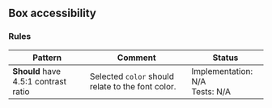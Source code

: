 ## Box accessibility

### Rules

| Pattern                              | Comment                                           | Status                              |
| ------------------------------------ | ------------------------------------------------- | ----------------------------------- |
| **Should** have 4.5:1 contrast ratio | Selected `color` should relate to the font color. | Implementation: N/A<br />Tests: N/A |

